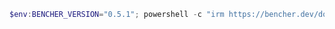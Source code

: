 ```powershell
$env:BENCHER_VERSION="0.5.1"; powershell -c "irm https://bencher.dev/download/install-cli.ps1 | iex"
```
